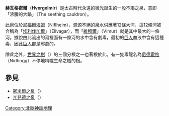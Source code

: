 {{noteTA
|1=zh:兀兒德;zh-hans:乌尔德;zh-hk:烏爾德;zh-tw:烏爾德;
}}

'''赫瓦格密爾'''（'''Hvergelmir'''）是太古時代永遠的微光誕生的一股不竭之泉，意即「沸騰的大鍋」（The seething cauldron）。

此泉位於[[尼福爾海姆|尼福爾海姆]]（Niflheim），源源不絕的泉水供應著12條大河，這12條河被合稱為「[[埃利伐加爾|埃利伐加爾]]」（Elivagar），而「[[維穆爾|維穆爾]]」（Vimur）就是其中最大的一條河。據說由此流出的河裡面有一條河的水中含有劇毒，最初的[[巨人|巨人]]血液中含有這種毒，因此[[巨人|巨人]]都是邪惡的。

除此之外，[[世界之樹|世界之樹]]（{{lang|en|Yggdrasil}}）的三個分根之一也著根於此。有一隻毒龍名為[[尼德霍格|尼德霍格]]（Nidhogg）不停地啃噬生命之樹的根。

== 參見 ==
*[[密米爾之泉|密米爾之泉]]（{{lang|en|Well of Mimir}}）
*[[兀兒德之泉|兀兒德之泉]]（{{lang|en|Well of Urd}}）

{{北歐神話}}
[[Category:北歐神話地理|Category:北歐神話地理]]